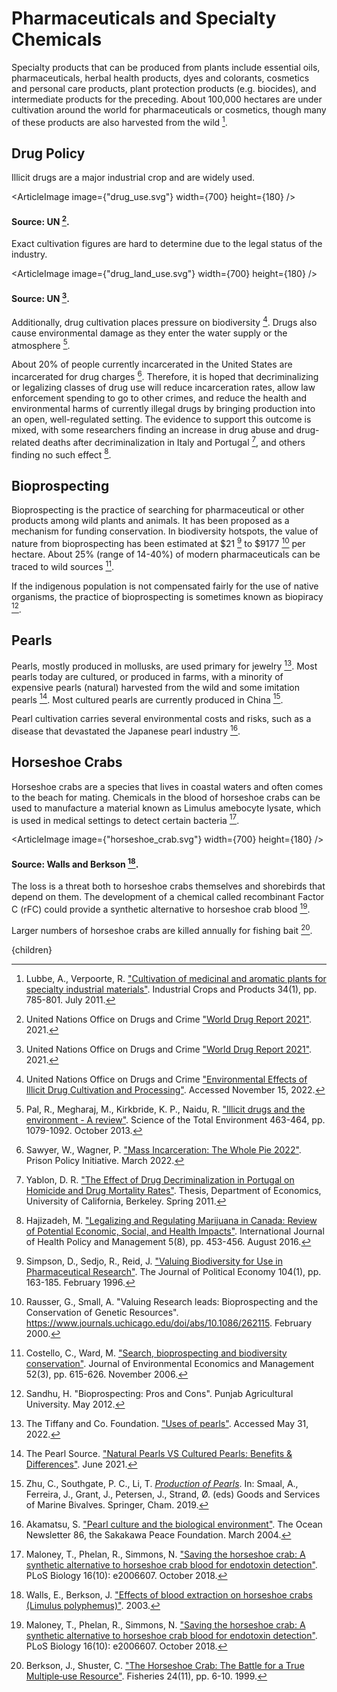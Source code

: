 


# Pharmaceuticals and Specialty Chemicals

Specialty products that can be produced from plants include essential oils, pharmaceuticals, herbal health products, dyes and colorants, cosmetics and personal care products, plant protection products (e.g. biocides), and intermediate products for the preceding. About 100,000 hectares are under cultivation around the world for pharmaceuticals or cosmetics, though many of these products are also harvested from the wild [^4].

## Drug Policy

Illicit drugs are a major industrial crop and are widely used.

<ArticleImage image={"drug_use.svg"} width={700} height={180} />
#### Source: UN [^13].

Exact cultivation figures are hard to determine due to the legal status of the industry.

<ArticleImage image={"drug_land_use.svg"} width={700} height={180} />
#### Source: UN [^13].

Additionally, drug cultivation places pressure on biodiversity [^14]. Drugs also cause environmental damage as they enter the water supply or the atmosphere [^15].

About 20% of people currently incarcerated in the United States are incarcerated for drug charges [^16]. Therefore, it is hoped that decriminalizing or legalizing classes of drug use will reduce incarceration rates, allow law enforcement spending to go to other crimes, and reduce the health and environmental harms of currently illegal drugs by bringing production into an open, well-regulated setting. The evidence to support this outcome is mixed, with some researchers finding an increase in drug abuse and drug-related deaths after decriminalization in Italy and Portugal [^17], and others finding no such effect [^18].

## Bioprospecting
Bioprospecting is the practice of searching for pharmaceutical or other products among wild plants and animals. It has been proposed as a mechanism for funding conservation. In biodiversity hotspots, the value of nature from bioprospecting has been estimated at $21 [^8] to $9177 [^6] per hectare. About 25% (range of 14-40%) of modern pharmaceuticals can be traced to wild sources [^3].

If the indigenous population is not compensated fairly for the use of native organisms, the practice of bioprospecting is sometimes known as biopiracy [^7].

<PricingOfBiosprospectingValueProductionSolution />

## Pearls
Pearls, mostly produced in mollusks, are used primary for jewelry [^10]. Most pearls today are cultured, or produced in farms, with a minority of expensive pearls (natural) harvested from the wild and some imitation pearls [^9]. Most cultured pearls are currently produced in China [^12].

Pearl cultivation carries several environmental costs and risks, such as a disease that devastated the Japanese pearl industry [^1].

## Horseshoe Crabs
Horseshoe crabs are a species that lives in coastal waters and often comes to the beach for mating. Chemicals in the blood of horseshoe crabs can be used to manufacture a material known as Limulus amebocyte lysate, which is used in medical settings to detect certain bacteria [^5].

<ArticleImage image={"horseshoe_crab.svg"} width={700} height={180} />
#### Source: Walls and Berkson [^11].

The loss is a threat both to horseshoe crabs themselves and shorebirds that depend on them. The development of a chemical called recombinant Factor C (rFC) could provide a synthetic alternative to horseshoe crab blood [^5].

<DevelopmentOfRfcSolution />

Larger numbers of horseshoe crabs are killed annually for fishing bait [^2].

[^1]: Akamatsu, S. ["Pearl culture and the biological environment"](https://www.spf.org/en/opri/newsletter/86_1.html?full=86_1). The Ocean Newsletter 86, the Sakakawa Peace Foundation. March 2004.

[^2]: Berkson, J., Shuster, C. ["The Horseshoe Crab: The Battle for a True Multiple‐use Resource"](https://afspubs.onlinelibrary.wiley.com/doi/abs/10.1577/1548-8446(1999)024%3C0006:THCTBF%3E2.0.CO;2). Fisheries 24(11), pp. 6-10. 1999.

[^3]: Costello, C., Ward, M. ["Search, bioprospecting and biodiversity conservation"](https://www.sciencedirect.com/science/article/abs/pii/S009506960600060X). Journal of Environmental Economics and Management 52(3), pp. 615-626. November 2006.

[^4]: Lubbe, A., Verpoorte, R. ["Cultivation of medicinal and aromatic plants for specialty industrial materials"](https://www.sciencedirect.com/science/article/abs/pii/S0926669011000380). Industrial Crops and Products 34(1), pp. 785-801. July 2011.

[^5]: Maloney, T., Phelan, R., Simmons, N. ["Saving the horseshoe crab: A synthetic alternative to horseshoe crab blood for endotoxin detection"](https://journals.plos.org/plosbiology/article?id=10.1371/journal.pbio.2006607&rev=2). PLoS Biology 16(10): e2006607. October 2018.

[^6]: Rausser, G., Small, A. "Valuing Research leads: Bioprospecting and the Conservation of Genetic Resources". https://www.journals.uchicago.edu/doi/abs/10.1086/262115. February 2000.

[^7]: Sandhu, H. "Bioprospecting: Pros and Cons". Punjab Agricultural University. May 2012.

[^8]: Simpson, D., Sedjo, R., Reid, J. ["Valuing Biodiversity for Use in Pharmaceutical Research"](https://www.jstor.org/stable/2138963?seq=1). The Journal of Political Economy 104(1), pp. 163-185. February 1996.

[^9]: The Pearl Source. ["Natural Pearls VS Cultured Pearls: Benefits & Differences"](https://www.thepearlsource.com/blog/natural-pearls-vs-cultured-pearls-benefits-differences/). June 2021.

[^10]: The Tiffany and Co. Foundation. ["Uses of pearls"](http://www.sustainablepearls.org/pearls/uses-of-pearls/). Accessed May 31, 2022.

[^11]: Walls, E., Berkson, J. ["Effects of blood extraction on horseshoe crabs (Limulus polyphemus)"](https://vtechworks.lib.vt.edu/bitstream/handle/10919/48009/22wallsf.pdf?sequence=1). 2003.

[^12]: Zhu, C., Southgate, P. C., Li, T. [*Production of Pearls*](https://link.springer.com/chapter/10.1007/978-3-319-96776-9_5). In: Smaal, A., Ferreira, J., Grant, J., Petersen, J., Strand, Ø. (eds) Goods and Services of Marine Bivalves. Springer, Cham. 2019.

[^13]: United Nations Office on Drugs and Crime ["World Drug Report 2021"](https://www.unodc.org/unodc/en/data-and-analysis/wdr2021.html). 2021.

[^14]: United Nations Office on Drugs and Crime ["Environmental Effects of Illicit Drug Cultivation and Processing"](https://www.unodc.org/pdf/andean/Andean_report_Part2.pdf). Accessed November 15, 2022.

[^15]: Pal, R., Megharaj, M., Kirkbride, K. P., Naidu, R. ["Illicit drugs and the environment - A review"](https://www.sciencedirect.com/science/article/abs/pii/S0048969712008017). Science of the Total Environment 463-464, pp. 1079-1092. October 2013.

[^16]: Sawyer, W., Wagner, P. ["Mass Incarceration: The Whole Pie 2022"](https://www.prisonpolicy.org/reports/pie2022.html). Prison Policy Initiative. March 2022.

[^17]: Yablon, D. R. ["The Effect of Drug Decriminalization in Portugal on Homicide and Drug Mortality Rates"](https://www.econ.berkeley.edu/sites/default/files/yablon_daniel.pdf). Thesis, Department of Economics, University of California, Berkeley. Spring 2011.

[^18]: Hajizadeh, M. ["Legalizing and Regulating Marijuana in Canada: Review of Potential Economic, Social, and Health Impacts"](https://www.ncbi.nlm.nih.gov/pmc/articles/PMC4968247/). International Journal of Health Policy and Management 5(8), pp. 453-456. August 2016.

  <Article 
    focusAreaUrl={focusAreaUrl} 
    hierarchy={hierarchy} 
    site={site}
  >
    {children}
  </Article>